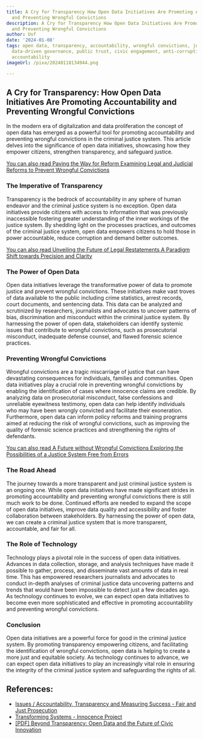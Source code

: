 ```yaml
---
title: A Cry for Transparency How Open Data Initiatives Are Promoting Accountability
  and Preventing Wrongful Convictions
description: A Cry for Transparency How Open Data Initiatives Are Promoting Accountability
  and Preventing Wrongful Convictions
author: Usf
date: '2024-01-08'
tags: open data, transparency, accountability, wrongful convictions, justice reform,
  data-driven governance, public trust, civic engagement, anti-corruption, government
  accountability
imageUrl: /pixa/20240118134944.png

---
```

## A Cry for Transparency: How  Open Data Initiatives Are Promoting  Accountability and  Preventing Wrongful  Convictions

In the modern era of digitalization and data proliferation the concept of open data has emerged as a powerful tool for promoting accountability and preventing wrongful convictions in the criminal  justice system. This article delves into  the significance of open data initiatives, showcasing how they empower citizens, strengthen transparency, and safeguard justice.

[You can also  read Paving the Way for Reform  Examining Legal and  Judicial  Reforms to Prevent Wrongful Convictions](Paving%20the%20Way%20for%20Reform%20Examining%20Legal%20and%20Judicial%20Reforms%20to%20Prevent%20Wrongful%20Convictions)


### The Imperative of Transparency

Transparency is the bedrock of accountability in any sphere of human endeavor and the criminal justice  system  is no exception. Open data initiatives provide citizens with access to information that was  previously inaccessible fostering greater understanding of the inner workings of the justice system. By shedding light on the processes practices,  and outcomes  of the criminal justice system, open data empowers citizens  to hold those in power accountable, reduce corruption and demand better outcomes.

[You can also read Unveiling the Future  of Legal Restatements A Paradigm Shift towards Precision and Clarity](Unveiling%20the%20Future%20of%20Legal%20Restatements%20A%20Paradigm%20Shift%20towards%20Precision%20and%20Clarity)


### The Power of Open Data

Open data initiatives leverage the transformative power of data to promote justice and prevent wrongful convictions. These initiatives  make vast troves of data available to the public including crime  statistics, arrest records,  court documents,  and sentencing data. This data can be analyzed and scrutinized by researchers, journalists and advocates to uncover patterns of bias, discrimination and misconduct within the criminal  justice  system. By harnessing the power of open data, stakeholders can  identify systemic issues that contribute to  wrongful convictions, such  as prosecutorial misconduct, inadequate defense counsel, and  flawed  forensic science practices.

### Preventing Wrongful Convictions

Wrongful convictions are a tragic  miscarriage of  justice that can have devastating consequences  for individuals, families and communities. Open data  initiatives play a crucial role in  preventing  wrongful convictions by  enabling the  identification of cases where innocence  claims are credible. By analyzing data on prosecutorial misconduct, false confessions  and unreliable eyewitness testimony, open data can help identify individuals who may have been wrongly convicted and facilitate  their exoneration. Furthermore, open data can inform policy reforms and training programs aimed at reducing the risk of wrongful convictions, such as improving  the quality of  forensic science practices and  strengthening the rights of  defendants.

[You can also read A Future without Wrongful Convictions Exploring the Possibilities of a Justice System Free from Errors](A%20Future%20without%20Wrongful%20Convictions%20Exploring%20the%20Possibilities%20of%20a%20Justice%20System%20Free%20from%20Errors)


### The Road Ahead

The  journey towards a more transparent and just criminal justice system is an  ongoing one. While open data initiatives have made significant strides  in  promoting accountability and preventing wrongful convictions there  is still much  work  to be done. Continued efforts are needed  to  expand the scope of open data initiatives, improve data quality and accessibility and foster collaboration between stakeholders. By harnessing the power of open data, we can create a criminal justice system that is more transparent, accountable, and fair for all.

### The Role of Technology

Technology plays a pivotal role in the success of open  data initiatives. Advances in data collection, storage, and analysis techniques have made it possible to gather, process, and disseminate vast amounts of data in real time. This has empowered researchers journalists and advocates to conduct in-depth analyses of criminal justice data uncovering patterns and trends that would have been impossible  to detect just a few decades ago. As technology continues to evolve, we  can expect open data initiatives to become even more sophisticated and  effective in promoting accountability and preventing wrongful convictions.

### Conclusion

Open data initiatives are a powerful force for  good in the criminal justice system. By promoting  transparency empowering  citizens, and facilitating the identification of wrongful convictions, open data is  helping to create a  more just and equitable society. As technology continues to advance, we can expect open data initiatives to play an increasingly vital role in ensuring  the integrity of the criminal justice system and  safeguarding the rights of  all.

## References:
- [Issues / Accountability, Transparency and Measuring Success - Fair and Just Prosecution](https://fairandjustprosecution.org/issues/accountability-transparency-and-measuring-success/)
- [Transforming Systems - Innocence Project](https://innocenceproject.org/transforming-systems/)
- [[PDF] Beyond Transparency: Open Data and the Future of Civic Innovation](https://beyondtransparency.org/pdf/BeyondTransparency.pdf)
